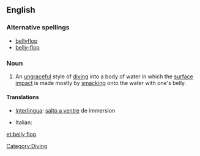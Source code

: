 ==English==
{{wikipedia|bellyflop}}

===Alternative spellings===
* [[bellyflop]]
* [[belly-flop]]

===Noun===
{{en-noun|sg=[[belly]] [[flop]]}}

# {{swimming}} An [[ungraceful]] style of [[dive|diving]] into a body of water in which the [[surface]] [[impact]] is made mostly by [[smacking]] onto the water with one's belly.

====Translations====
{{trans-top|Style of diving into a body of water}}
* [[Interlingua]]: [[salto a ventre]] de immersion
{{trans-mid}}
*Italian: {{t-|it|spanciata|f}}
{{trans-bottom}}

[[Category:Diving]]

[[et:belly flop]]